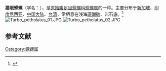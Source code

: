 {{Speciesbox
| name = 猫眼蝾螺
| image = Turbo_Petholatus.jpg
| image_width = 250px
| genus = Turbo
| species = petholatus
| authority = Linnaeus, 1758
}}
'''猫眼蝾螺'''（学名：''{{lang|la|Turbo petholatus}}''），是[[原始腹足目|原始腹足目]][[蝾螺科|蝾螺科]][[蝾螺属|蝾螺属]]的一种。主要分布于[[新加坡|新加坡]]、[[印度尼西亚|印度尼西亚]]、[[中国大陆|中国大陆]]、[[台湾|台湾]]，常栖息在浅海[[珊瑚礁|珊瑚礁]]、岩石底。<ref>{{cite web|url=http://shell.sinica.edu.tw/chinese/shellbase_detail.php?science_no=159|title=国际贝库：猫眼蝾螺|publisher=台湾贝类资料库|accessdate=2009-08-11|archive-date=2020-06-02|archive-url=https://web.archive.org/web/20200602045527/http://shell.sinica.edu.tw/chinese/shellbase_detail.php?science_no=159|dead-url=no}}</ref>
[[File:Turbo_petholatus_01.JPG|thumb]]
[[File:Turbo_petholatus_02.JPG|thumb]]
== 参考文献 ==
{{reflist}}
{{Commons category|Turbo petholatus}}
{{Taxonbar|from=Q3172409}}

[[Category:蝾螺属|Category:蝾螺属]]
